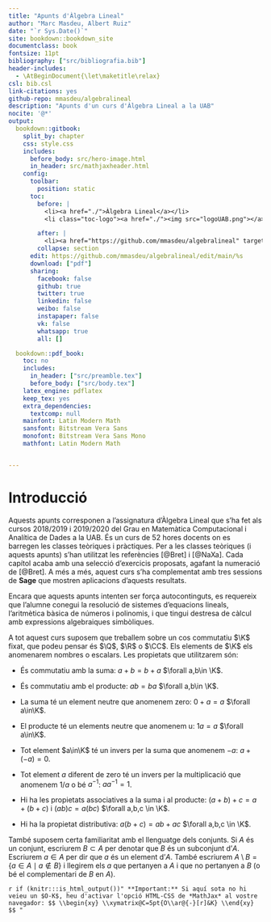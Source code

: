 ```yaml
---
title: "Apunts d'Àlgebra Lineal"
author: "Marc Masdeu, Albert Ruiz"
date: "`r Sys.Date()`"
site: bookdown::bookdown_site
documentclass: book
fontsize: 11pt
bibliography: ["src/bibliografia.bib"]
header-includes:
  - \AtBeginDocument{\let\maketitle\relax}
csl: bib.csl
link-citations: yes
github-repo: mmasdeu/algebralineal
description: "Apunts d'un curs d'Àlgebra Lineal a la UAB"
nocite: '@*'
output:
  bookdown::gitbook:
    split_by: chapter
    css: style.css
    includes:
      before_body: src/hero-image.html
      in_header: src/mathjaxheader.html
    config:
      toolbar:
        position: static
      toc:
        before: |
          <li><a href="./">Àlgebra Lineal</a></li>
          <li class="toc-logo"><a href="./"><img src="logoUAB.png"></a></li>

        after: |
          <li><a href="https://github.com/mmasdeu/algebralineal" target="blank">Publicat amb bookdown</a></li>
        collapse: section
      edit: https://github.com/mmasdeu/algebralineal/edit/main/%s
      download: ["pdf"]
      sharing:
        facebook: false
        github: true
        twitter: true
        linkedin: false
        weibo: false
        instapaper: false
        vk: false
        whatsapp: true
        all: []

  bookdown::pdf_book:
    toc: no
    includes:
      in_header: ["src/preamble.tex"]
      before_body: ["src/body.tex"]
    latex_engine: pdflatex
    keep_tex: yes
    extra_dependencies:
      textcomp: null
    mainfont: Latin Modern Math
    sansfont: Bitstream Vera Sans
    monofont: Bitstream Vera Sans Mono
    mathfont: Latin Modern Math


---
```


# Introducció {-}

Aquests apunts corresponen a l'assignatura d'Àlgebra Lineal que s'ha fet
als cursos 2018/2019 i 2019/2020 del Grau en Matemàtica Computacional i
Analítica de Dades a la UAB. És un curs de 52 hores docents on es
barregen les classes teòriques i pràctiques. Per a les classes teòriques
(i aquests apunts) s'han utilitzat les referències [@Bret] i [@NaXa].
Cada capítol acaba amb una selecció d'exercicis proposats, agafant la
numeració de [@Bret]. A més a més, aquest curs s'ha complementat amb
tres sessions de **Sage** que mostren aplicacions d'aquests resultats.

Encara que aquests apunts intenten ser força autocontinguts, es
requereix que l'alumne conegui la resolució de sistemes d'equacions
lineals, l'aritmètica bàsica de números i polinomis, i que tingui
destresa de càlcul amb expressions algebraiques simbòliques.

A tot aquest curs suposem que treballem sobre un cos commutatiu $\K$
fixat, que podeu pensar és $\Q$, $\R$ o $\CC$. Els elements de $\K$ els
anomenarem nombres o escalars. Les propietats que utilitzarem són:

-   És commutatiu amb la suma: $a+b=b+a$ $\forall a,b\in \K$.

-   És commutatiu amb el producte: $ab=ba$ $\forall a,b\in \K$.

-   La suma té un element neutre que anomenem zero: $0+a=a$
    $\forall a\in\K$.

-   El producte té un elements neutre que anomenem u: $1a=a$
    $\forall a\in\K$.

-   Tot element $a\in\K$ té un invers per la suma que anomenem $-a$:
    $a+(-a)=0$.

-   Tot element $a$ diferent de zero té un invers per la multiplicació
    que anomenem $1/a$ o bé $a^{-1}$: $a a^{-1}=1$.

-   Hi ha les propietats associatives a la suma i al producte:
    $(a+b)+c=a+(b+c)$ i $(ab)c=a(bc)$ $\forall a,b,c \in \K$.

-   Hi ha la propietat distributiva: $a(b+c)=ab+ac$
    $\forall a,b,c \in \K$.

També suposem certa familiaritat amb el llenguatge dels conjunts. Si $A$
és un conjunt, escriurem $B\subset A$ per denotar que $B$ és un
subconjunt d'$A$. Escriurem $a\in A$ per dir que $a$ és un element
d'$A$. També escriurem $A\setminus B=\{a \in A \mid a \not\in B\}$ i
llegirem els $a$ que pertanyen a $A$ i que no pertanyen a $B$ (o bé el
complementari de $B$ en $A$).


`r if (knitr:::is_html_output())"
**Important:** Si aquí sota no hi veieu un $O-K$, heu d'activar l'opció HTML-CSS de *MathJax* al vostre navegador:
$$
\\begin{xy}
\\xymatrix@C=5pt{O\\ar@{-}[r]&K}
\\end{xy}
$$
"`
